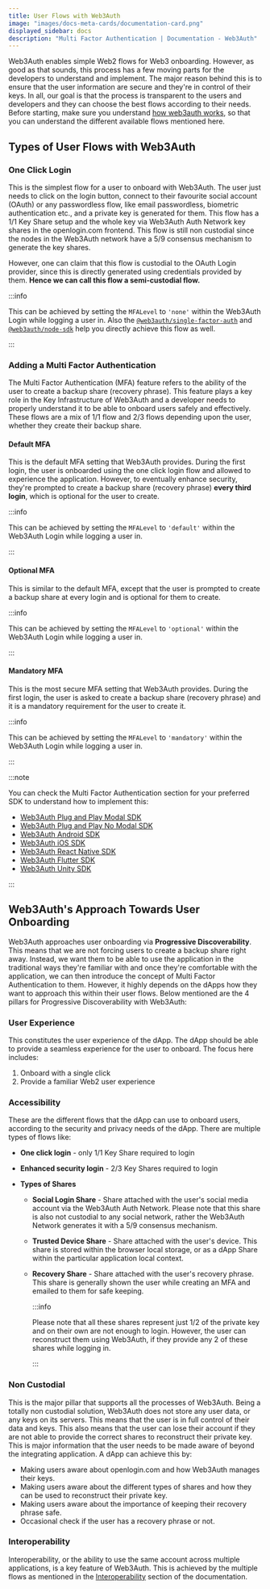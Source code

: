 ```yaml
---
title: User Flows with Web3Auth
image: "images/docs-meta-cards/documentation-card.png"
displayed_sidebar: docs
description: "Multi Factor Authentication | Documentation - Web3Auth"
---
```


Web3Auth enables simple Web2 flows for Web3 onboarding. However, as good as that sounds, this process has a few moving parts for the developers to
understand and implement. The major reason behind this is to ensure that the user information are secure and they're in control of their keys. In all,
our goal is that the process is transparent to the users and developers and they can choose the best flows according to their needs. Before starting,
make sure you understand [how web3auth works](/how-web3auth-works), so that you can understand the different available flows mentioned here.

## Types of User Flows with Web3Auth

### One Click Login

This is the simplest flow for a user to onboard with Web3Auth. The user just needs to click on the login button, connect to their favourite social
account (OAuth) or any passwordless flow, like email passwordless, biometric authentication etc., and a private key is generated for them. This flow
has a 1/1 Key Share setup and the whole key via Web3Auth Auth Network key shares in the openlogin.com frontend. This flow is still non custodial since
the nodes in the Web3Auth network have a 5/9 consensus mechanism to generate the key shares.

However, one can claim that this flow is custodial to the OAuth Login provider, since this is directly generated using credentials provided by them.
**Hence we can call this flow a semi-custodial flow.**

:::info

This can be achieved by setting the `MFALevel` to `'none'` within the Web3Auth Login while logging a user in. Also the
[`@web3auth/single-factor-auth`](/sdk/core-kit/sfa/) and [`@web3auth/node-sdk`](/sdk/core-kit/node/) help you directly achieve this flow as well.

:::

### Adding a Multi Factor Authentication

The Multi Factor Authentication (MFA) feature refers to the ability of the user to create a backup share (recovery phrase). This feature plays a key
role in the Key Infrastructure of Web3Auth and a developer needs to properly understand it to be able to onboard users safely and effectively. These
flows are a mix of 1/1 flow and 2/3 flows depending upon the user, whether they create their backup share.

#### Default MFA

This is the default MFA setting that Web3Auth provides. During the first login, the user is onboarded using the one click login flow and allowed to
experience the application. However, to eventually enhance security, they're prompted to create a backup share (recovery phrase) **every third
login**, which is optional for the user to create.

:::info

This can be achieved by setting the `MFALevel` to `'default'` within the Web3Auth Login while logging a user in.

:::

#### Optional MFA

This is similar to the default MFA, except that the user is prompted to create a backup share at every login and is optional for them to create.

:::info

This can be achieved by setting the `MFALevel` to `'optional'` within the Web3Auth Login while logging a user in.

:::

#### Mandatory MFA

This is the most secure MFA setting that Web3Auth provides. During the first login, the user is asked to create a backup share (recovery phrase) and
it is a mandatory requirement for the user to create it.

:::info

This can be achieved by setting the `MFALevel` to `'mandatory'` within the Web3Auth Login while logging a user in.

:::

:::note

You can check the Multi Factor Authentication section for your preferred SDK to understand how to implement this:

- [Web3Auth Plug and Play Modal SDK](/sdk/pnp/web/modal/mfa)
- [Web3Auth Plug and Play No Modal SDK](/sdk/pnp/web/no-modal/mfa)
- [Web3Auth Android SDK](/sdk/pnp/android/mfa)
- [Web3Auth iOS SDK](/sdk/pnp/ios)
- [Web3Auth React Native SDK](/sdk/pnp/react-native/mfa)
- [Web3Auth Flutter SDK](/sdk/pnp/flutter/mfa)
- [Web3Auth Unity SDK](/sdk/pnp/unity/mfa)

:::

## Web3Auth's Approach Towards User Onboarding

Web3Auth approaches user onboarding via **Progressive Discoverability**. This means that we are not forcing users to create a backup share right away.
Instead, we want them to be able to use the application in the traditional ways they're familiar with and once they're comfortable with the
application, we can then introduce the concept of Multi Factor Authentication to them. However, it highly depends on the dApps how they want to
approach this within their user flows. Below mentioned are the 4 pillars for Progressive Discoverability with Web3Auth:

### User Experience

This constitutes the user experience of the dApp. The dApp should be able to provide a seamless experience for the user to onboard. The focus here
includes:

1. Onboard with a single click
2. Provide a familiar Web2 user experience

### Accessibility

These are the different flows that the dApp can use to onboard users, according to the security and privacy needs of the dApp. There are multiple
types of flows like:

- **One click login** - only 1/1 Key Share required to login
- **Enhanced security login** - 2/3 Key Shares required to login
- **Types of Shares**

  - **Social Login Share** - Share attached with the user's social media account via the Web3Auth Auth Network. Please note that this share is also
    not custodial to any social network, rather the Web3Auth Network generates it with a 5/9 consensus mechanism.
  - **Trusted Device Share** - Share attached with the user's device. This share is stored within the browser local storage, or as a dApp Share within
    the particular application local context.
  - **Recovery Share** - Share attached with the user's recovery phrase. This share is generally shown the user while creating an MFA and emailed to
    them for safe keeping.

    :::info

    Please note that all these shares represent just 1/2 of the private key and on their own are not enough to login. However, the user can
    reconstruct them using Web3Auth, if they provide any 2 of these shares while logging in.

    :::

### Non Custodial

This is the major pillar that supports all the processes of Web3Auth. Being a totally non custodial solution, Web3Auth does not store any user data,
or any keys on its servers. This means that the user is in full control of their data and keys. This also means that the user can lose their account
if they are not able to provide the correct shares to reconstruct their private key. This is major information that the user needs to be made aware of
beyond the integrating application. A dApp can achieve this by:

- Making users aware about openlogin.com and how Web3Auth manages their keys.
- Making users aware about the different types of shares and how they can be used to reconstruct their private key.
- Making users aware about the importance of keeping their recovery phrase safe.
- Occasional check if the user has a recovery phrase or not.

### Interoperability

Interoperability, or the ability to use the same account across multiple applications, is a key feature of Web3Auth. This is achieved by the multiple
flows as mentioned in the [Interoperability](/pnp/features/interoperability) section of the documentation.
